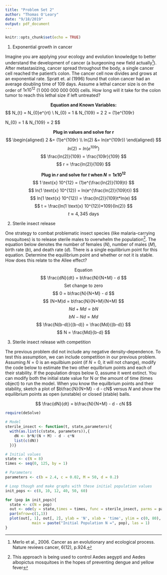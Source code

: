 ```yaml
---
title: "Problem Set 2"
author: "Thomas O'Leary"
date: "9/18/2019"
output: pdf_document
---
```


```r
knitr::opts_chunk$set(echo = TRUE)
```

1. Exponential growth in cancer

Imagine you are applying your ecology and evolution knowledge to better understand the development of cancer (a burgeoning new field actually^[Merlo et al., 2006. Cancer as an evolutionary and ecological process. Nature reviews cancer, 6(12), p.924.]). After metastasizing, cancer spread throughout the body, a single cancer cell reached the patient's colon. The cancer cell now divides and grows at an exponential rate. Spratt et. al (1996) found that colon cancer had an average doubling time of 109 days. Assume a lethal cancer size is on the order of $1 \text{x} 10^{12}$ (1 000 000 000 000) cells. How long will it take for the colon tumor to reach this lethal size if left untreated?

**$$
\text{Equation and Known Variables:}
$$**
$$
N_{t} = N_{0}e^{rt} \\
N_{0} = 1  \hspace{2mm} \&  \hspace{2mm}  N_{109} = 2
2 = (1)e^{109r}

$$
$$
N_{0} = 1  \hspace{2mm} \&  \hspace{2mm}  N_{109} = 2
$$

**$$
\text{Plug in values and solve for r} 
$$**
$$
\begin{aligned}
2 &= (1)e^{109r} \\
ln(2) &= ln(e^{109r}) 
\end{aligned}
$$
$$
ln(2) = ln(e^{109r}) 
$$
$$
\frac{ln(2)}{109} = \frac{109r}{109}
$$
$$
r = \frac{ln(2)}{109} 
$$

**$$
\text{Plug in $r$ and solve for $t$ when $N = 1 \text{x} 10^{12}$} 
$$**
$$
1 \text{x} 10^{12} = (1)e^{\frac{ln(2)}{109}t} 
$$
$$
ln(1 \text{x} 10^{12}) = ln(e^{\frac{ln(2)}{109}t}) 
$$
$$
ln(1 \text{x} 10^{12}) = \frac{ln(2)}{109}t*ln(e) 
$$
$$
t = \frac{ln(1 \text{x} 10^{12})*109}{ln(2)} 
$$
$$
t \approx 4,345 \text{ days}
$$



2. Sterile insect release 

One strategy to combat problematic insect species (like malaria-carrying mosquitoes) is to release sterile males to overwhelm the population^[This approach is being used to control Aedes aegypti and Aedes albopictus mosquitoes in the hopes of preventing dengue and yellow fever]. The equation below denotes the number of females (*N*), number of males (*M*), birth rate (*b*), and death rate (*d*). There is a single equilibrium point for this equation. Determine the equilibrium point and whether or not it is stable. How does this relate to the Allee effect?

$$
\text{Equation} 
$$
$$
\frac{dN}{dt} = b\frac{N}{N+M} - d 
$$
$$
\text{Set change to zero}
$$
$$
0 = b\frac{N}{N+M} - d 
$$
$$
(N+M)d = b\frac{N}{N+M}(N+M) 
$$
$$
Nd + Md = bN 
$$
$$
bN - Nd = Md 
$$
$$
\frac{N(b-d)}{(b-d)} = \frac{Md}{(b-d)} 
$$
$$
N = \frac{Md}{b-d}
$$




3. Sterile insect release with competition

The previous problem did not include any negative density-dependence. To test this assumption, we can include competition in our previous problem. Assuming $N = 0$ is an equilbium point (if $N = 0$, it will not change), modify the code below to estimate the two other equilbrium points and each of their stability. If the population drops below 0, assume it went extinct. You can modify both the initial state value for N or the amount of time (times object) to run the model. When you know the equilbrium points and their stability, sketch a plot of $b\frac{N}{N+M} - d - cN$ versus $N$ and show the equilibrium points as open (unstable) or closed (stable) balls.

$$
\frac{dN}{dt} = b\frac{N}{N+M} - d - cN
$$

```r
require(deSolve)

# Model
sterile_insect <- function(t, state,parameters){
  with(as.list(c(state, parameters)),{
    dN <- b*N/(N + M) - d - c*N
    list(c(dN))    
  })}

# Initial values
state <- c(N = 8)
times <- seq(0, 125, by = 1)

# Parameters
parameters <- c(b = 2.4, c = 0.02, M = 50, d = 0.2)

# Loop though and make graphs with these initial population values
init_pops <- c(8, 10, 12, 40, 50, 60)

for (pop in init_pops){
  state <- c(N = pop)
  out <- ode(y = state,times = times, func = sterile_insect, parms = parameters)
  par(mfrow=c(1,1))
  plot(out[, 1], out[, 2], ylab = 'N', xlab = 'time', ylim = c(0, 80), 
            main = paste("Initial Population N =", pop), las = 1)
}
```